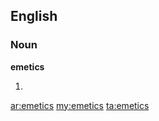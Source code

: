 ==English==

===Noun===
'''emetics'''

# {{plural of|[[emetic]]}}

[[ar:emetics]]
[[my:emetics]]
[[ta:emetics]]
